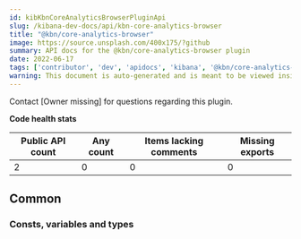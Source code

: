 ```yaml
---
id: kibKbnCoreAnalyticsBrowserPluginApi
slug: /kibana-dev-docs/api/kbn-core-analytics-browser
title: "@kbn/core-analytics-browser"
image: https://source.unsplash.com/400x175/?github
summary: API docs for the @kbn/core-analytics-browser plugin
date: 2022-06-17
tags: ['contributor', 'dev', 'apidocs', 'kibana', '@kbn/core-analytics-browser']
warning: This document is auto-generated and is meant to be viewed inside our experimental, new docs system. Reach out in #docs-engineering for more info.
---
```




Contact [Owner missing] for questions regarding this plugin.

**Code health stats**

| Public API count  | Any count | Items lacking comments | Missing exports |
|-------------------|-----------|------------------------|-----------------|
| 2 | 0 | 0 | 0 |

## Common

### Consts, variables and types
<DocDefinitionList data={kbnCoreAnalyticsBrowserObj.common.misc}/>

